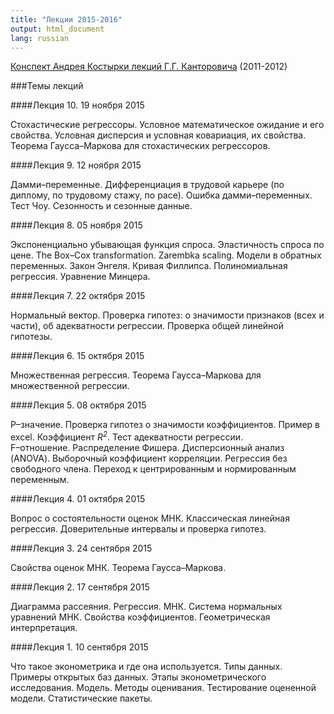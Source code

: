 ```yaml
---
title: "Лекции 2015-2016"
output: html_document
lang: russian
---
```


[Конспект Андрея Костырки лекций Г.Г. Канторовича](https://github.com/bdemeshev/em301/raw/master/hse_notes/kantorovich,%20lectures%20by%20kostyrka.pdf) (2011-2012)

###Темы лекций

####Лекция 10. 19 ноября 2015

Стохастические регрессоры. Условное математическое ожидание и его свойства. Условная дисперсия и условная ковариация, их свойства. Теорема Гаусса--Маркова для стохастических регрессоров.

####Лекция 9. 12 ноября 2015

Дамми--переменные. Дифференциация в трудовой карьере (по диплому, по трудовому стажу, по расе). Ошибка дамми--переменных. Тест Чоу. Сезонность и сезонные данные.

####Лекция 8. 05 ноября 2015

Экспоненциально убывающая функция спроса. Эластичность спроса по цене. The Box--Cox transformation. Zarembka scaling. Модели в обратных переменных. Закон Энгеля. Кривая Филлипса. Полиномиальная регрессия. Уравнение Минцера.

####Лекция 7. 22 октября 2015

Нормальный вектор. Проверка гипотез: о значимости признаков (всех и части), об адекватности регрессии. Проверка общей линейной гипотезы.

####Лекция 6. 15 октября 2015

Множественная регрессия. Теорема Гаусса--Маркова для множественной регрессии.

####Лекция 5. 08 октября 2015

P--значение. Проверка гипотез о значимости коэффициентов. Пример в excel. Коэффициент <i>R<sup>2</sup></i>. Тест адекватности регрессии. 
<br />F--отношение. Распределение Фишера. Дисперсионный анализ (ANOVA). Выборочный коэффициент корреляции. Регрессия без свободного члена. Переход к центрированным и нормированным переменным.

####Лекция 4. 01 октября 2015

Вопрос о состоятельности оценок МНК. Классическая линейная регрессия. Доверительные интервалы и проверка гипотез.

####Лекция 3. 24 сентября 2015

Свойства оценок МНК. Теорема Гаусса--Маркова.

####Лекция 2. 17 сентября 2015

Диаграмма рассеяния. Регрессия. МНК. Система нормальных уравнений МНК. Свойства коэффициентов. Геометрическая интерпретация.

####Лекция 1. 10 сентября 2015

Что такое эконометрика и где она используется. Типы данных. Примеры открытых баз данных. Этапы эконометрического исследования. Модель. Методы оценивания. Тестирование оцененной модели. Статистические пакеты.




